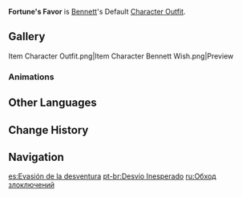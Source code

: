 {{Outfit Infobox
|id           = 203200
|image        = <gallery>
Character Bennett Full Wish.png|Wish
Character Bennett Game.png|In Game
</gallery>
|character    = Bennett
|type         = Default
|description  = [[Bennett]]'s outfit. An old adventurer's uniform that has been patched and sewn up in various places.
|obtain       = Unlocked upon obtaining character
}}
'''Fortune's Favor''' is [[Bennett]]'s Default [[Character Outfit]].

==Gallery==
<gallery hideaddbutton="true" captionalign="center">
Item Character Outfit.png|Item
Character Bennett Wish.png|Preview
</gallery>

===Animations===
{{Preview
|size=180px
|file1=Idle Bennett 1
|file2=Idle Bennett 2
|file3=Talent Menu Bennett
|file4=Weapon Menu Bennett
}}

==Other Languages==
{{Other Languages
|en      = Fortune's Favor
|zhs     = 噩运绕行
|zhs_rm  = Èyùn Ràoxíng
|zht     = 噩運繞行
|zht_rm  = Èyùn Ràoxíng
|zh_tl   = Misfortune Detour
|ja      = 悪運回避
|ja_rm   = Akuun Kaiwa
|ja_tl   = Avoidance of Devil's Luck
|ko      = 악운은 멀리
|ko_rm   = Akuneun Meolli
|ko_tl   = Faraway Misfortune
|es      = Evasión de la desventura
|es_tl   = Evasion of Misfortune
|fr      = Diversion mal venue
|fr_tl   = Untimely Diversion
|ru      = Обход злоключений
|ru_tl   = Bypassing Misadventures
|th      = ความโชคร้ายที่รายล้อม
|th_rm   = Khwam chokrai thi railom
|th_tl   = Surrounded by Misfortune
|vi      = Vận Đen Đeo Bám
|vi_tl   = Clinging Misfortune
|de      = Ablenkung des Unglücks
|de_tl   = Deflection of Misfortune
|id      = Fortune's Favor
|pt      = Desvio Inesperado
|pt_tl   = Unexpected Detour
|ja_note = 悪運 can mean both "undeserved good luck, luck of the devil" and "bad luck".
}}

==Change History==
{{Change History|1.0}}

==Navigation==
{{Dressing Room Navbox|type=outfit}}

[[es:Evasión de la desventura]]
[[pt-br:Desvio Inesperado]]
[[ru:Обход злоключений]]